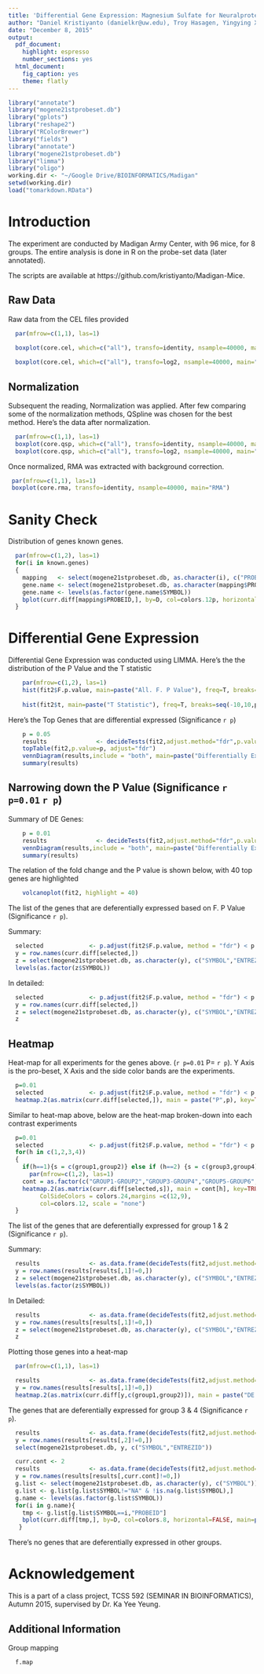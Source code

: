 ```yaml
---
title: 'Differential Gene Expression: Magnesium Sulfate for Neuralprotection'
author: "Daniel Kristiyanto (danielkr@uw.edu), Troy Hasagen, Yingying Xia"
date: "December 8, 2015"
output:
  pdf_document: 
    highlight: espresso
    number_sections: yes
  html_document:
    fig_caption: yes
    theme: flatly
---
```

```r
library("annotate")
library("mogene21stprobeset.db")
library("gplots")
library("reshape2")
library("RColorBrewer")
library("fields")
library("annotate")
library("mogene21stprobeset.db")
library("limma")
library("oligo")
working.dir <- "~/Google Drive/BIOINFORMATICS/Madigan"
setwd(working.dir)
load("tomarkdown.RData")

```

# Introduction
The experiment are conducted by Madigan Army Center, with 96 mice, for 8 groups.
The entire analysis is done in R on the probe-set data (later annotated).

The scripts are available at https://github.com/kristiyanto/Madigan-Mice.

## Raw Data
Raw data from the CEL files provided

```r
  par(mfrow=c(1,1), las=1)

  boxplot(core.cel, which=c("all"), transfo=identity, nsample=40000, main="Raw Data")
  
  boxplot(core.cel, which=c("all"), transfo=log2, nsample=40000, main="Raw Data (Log2)")
```

## Normalization
Subsequent the reading, Normalization was applied. After few comparing some of the normalization methods, QSpline was chosen for the best method. Here's the data after normalization.

```r
  par(mfrow=c(1,1), las=1)
  boxplot(core.qsp, which=c("all"), transfo=identity, nsample=40000, main="QSpline Normalized")
  boxplot(core.qsp, which=c("all"), transfo=log2, nsample=40000, main="QSspline Normalized (Log2)")
```

Once normalized, RMA was extracted with background correction.

```r
 par(mfrow=c(1,1), las=1)
 boxplot(core.rma, transfo=identity, nsample=40000, main="RMA")
```

# Sanity Check
Distribution of genes known genes.

```r
  
  par(mfrow=c(1,2), las=1)
  for(i in known.genes)
  {
    mapping   <- select(mogene21stprobeset.db, as.character(i), c("PROBEID"), keytype="ENTREZID")
    gene.name <- select(mogene21stprobeset.db, as.character(mapping$PROBEID), c("SYMBOL"))
    gene.name <- levels(as.factor(gene.name$SYMBOL))
    bplot(curr.diff[mapping$PROBEID,], by=D, col=colors.12p, horizontal=FALSE, main=paste(gene.name, "Entrez:",i))
  }
```


# Differential Gene Expression
Differential Gene Expression was conducted using LIMMA.
Here's the the distribution of the P Value and the T statistic

```r
    par(mfrow=c(1,2), las=1)
    hist(fit2$F.p.value, main=paste("All. F. P Value"), freq=T, breaks=seq(0,1,p), xlab="PValue", col=colors.12p)
    
    hist(fit2$t, main=paste("T Statistic"), freq=T, breaks=seq(-10,10,p), xlab="TStatistic", col=colors.12p)

```

Here's the Top Genes that are differential expressed (Significance `r p`)

```r
    p = 0.05
    results              <- decideTests(fit2,adjust.method="fdr",p.value=p)
    topTable(fit2,p.value=p, adjust="fdr")
    vennDiagram(results,include = "both", main=paste("Differentially Expressed. P=",p))
    summary(results)
```

## Narrowing down the P Value (Significance `r p=0.01` `r p`)
Summary of DE Genes:

```r
    p = 0.01
    results              <- decideTests(fit2,adjust.method="fdr",p.value=p)
    vennDiagram(results,include = "both", main=paste("Differentially Expressed. P=",p))
    summary(results)
```

The relation of the fold change and the P value is shown below, with 40 top genes are highlighted

```r
    volcanoplot(fit2, highlight = 40)
```

The list of the genes that are deferentially expressed based on F. P Value (Significance `r p`). 

Summary:

```r
  selected             <- p.adjust(fit2$F.p.value, method = "fdr") < p  # P Adj ####
  y = row.names(curr.diff[selected,])
  z = select(mogene21stprobeset.db, as.character(y), c("SYMBOL","ENTREZID"))
  levels(as.factor(z$SYMBOL))

```

In detailed:

```r
  selected             <- p.adjust(fit2$F.p.value, method = "fdr") < p  # P Adj ####
  y = row.names(curr.diff[selected,])
  z = select(mogene21stprobeset.db, as.character(y), c("SYMBOL","ENTREZID"))
  z
```

## Heatmap
Heat-map for all experiments for the genes above. (`r p=0.01` P= `r p`). Y Axis is the pro-beset, X Axis and the side color bands are the experiments.

```r
  p=0.01
  selected             <- p.adjust(fit2$F.p.value, method = "fdr") < p  # P Adj ####
  heatmap.2(as.matrix(curr.diff[selected,]), main = paste("P",p), key=TRUE, symkey=FALSE, density.info="none", trace="none", ColSideColors = colors.96,margins =c(12,9), col=colors.12, scale = "none")
```

Similar to heat-map above, below are the heat-map broken-down into each contrast experiments

```r
  p=0.01
  selected             <- p.adjust(fit2$F.p.value, method = "fdr") < p  # P Adj ####
  for(h in c(1,2,3,4))
  {
    if(h==1){s = c(group1,group2)} else if (h==2) {s = c(group3,group4)} else if (h==3) {s = c(group5,group6)} else {s=c(group7,group8)}
      par(mfrow=c(1,2), las=1)
    cont = as.factor(c("GROUP1-GROUP2","GROUP3-GROUP4","GROUP5-GROUP6","GROUP7-GROUP8"))
    heatmap.2(as.matrix(curr.diff[selected,s]), main = cont[h], key=TRUE, symkey=FALSE, density.info="none", trace="none",
         ColSideColors = colors.24,margins =c(12,9),
         col=colors.12, scale = "none")
  }

```



The list of the genes that are deferentially expressed for group 1 & 2 (Significance `r p`).

Summary:

```r
  results              <- as.data.frame(decideTests(fit2,adjust.method="fdr",p.value=p))
  y = row.names(results[results[,1]!=0,])
  z = select(mogene21stprobeset.db, as.character(y), c("SYMBOL","ENTREZID"))
  levels(as.factor(z$SYMBOL))
```

In Detailed:

```r
  results              <- as.data.frame(decideTests(fit2,adjust.method="fdr",p.value=p))
  y = row.names(results[results[,1]!=0,])
  z = select(mogene21stprobeset.db, as.character(y), c("SYMBOL","ENTREZID"))
  z
```

Plotting those genes into a heat-map

```r
  par(mfrow=c(1,1), las=1)

  results              <- as.data.frame(decideTests(fit2,adjust.method="fdr",p.value=p))
  y = row.names(results[results[,1]!=0,])
  heatmap.2(as.matrix(curr.diff[y,c(group1,group2)]), main = paste("DE in Group 3 & 4. P value=",p), key=TRUE, symkey=FALSE, density.info="none", trace="none", ColSideColors = colors.24,margins =c(12,9), col=colors.12, scale = "none")
```

The genes that are deferentially expressed for group 3 & 4 (Significance `r p`).

```r
  results              <- as.data.frame(decideTests(fit2,adjust.method="fdr",p.value=p))
  y = row.names(results[results[,2]!=0,])
  select(mogene21stprobeset.db, y, c("SYMBOL","ENTREZID"))
```


```r
  curr.cont <- 2
  results              <- as.data.frame(decideTests(fit2,adjust.method="fdr",p.value=p))
  y = row.names(results[results[,curr.cont]!=0,])
  g.list <- select(mogene21stprobeset.db, as.character(y), c("SYMBOL"))
  g.list <- g.list[g.list$SYMBOL!="NA" & !is.na(g.list$SYMBOL),]
  g.name <- levels(as.factor(g.list$SYMBOL))
  for(i in g.name){
    tmp <- g.list[g.list$SYMBOL==i,"PROBEID"]
    bplot(curr.diff[tmp,], by=D, col=colors.8, horizontal=FALSE, main=paste(i))
   }

```

There's no genes that are deferentially expressed in other groups.

# Acknowledgement
This is a part of a class project, TCSS 592 (SEMINAR IN BIOINFORMATICS), Autumn 2015, supervised by Dr. Ka Yee Yeung.


## Additional Information
Group mapping

```r
  f.map
```

